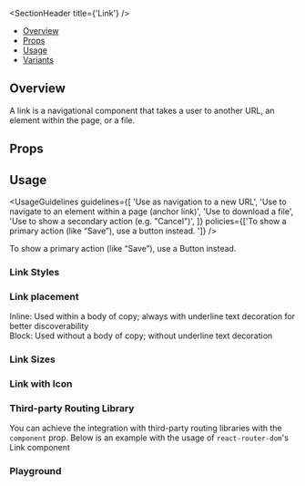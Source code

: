 
<Meta of={LinkStories} />

<SectionHeader title={'Link'} />

- [Overview](#overview)
- [Props](#props)
- [Usage](#usage)
- [Variants](#variants)

## Overview

<Overview>
  A link is a navigational component that takes a user to another URL, an element within the page,
  or a file.
</Overview>

## Props

<ArgTypes of={Link} />

## Usage

<UsageGuidelines
  guidelines={[
    'Use as navigation to a new URL',
    'Use to navigate to an element within a page (anchor link)',
    'Use to download a file',
    'Use to show a secondary action (e.g. "Cancel")',
  ]}
  policies={['To show a primary action (like “Save”), use a button instead. ']}
/>

<Tip>To show a primary action (like “Save”), use a Button instead. </Tip>

<SubsectionHeader title="Variants" />

### Link Styles

<Canvas of={LinkStories.LinkStyles} />

### Link placement

Inline: Used within a body of copy; always with underline text decoration for better discoverability <br/>
Block: Used without a body of copy; without underline text decoration

<Canvas of={LinkStories.Placement} />

### Link Sizes

<Canvas of={LinkStories.Sizes} />

### Link with Icon

<Canvas of={LinkStories.LinkWithIcon} />

### Third-party Routing Library

You can achieve the integration with third-party routing libraries with the `component` prop. Below is an example with the usage of `react-router-dom`'s Link component

<Canvas of={LinkStories.ThirdPartyRoutingLibrary} />

### Playground

<Canvas of={LinkStories.Playground} />
